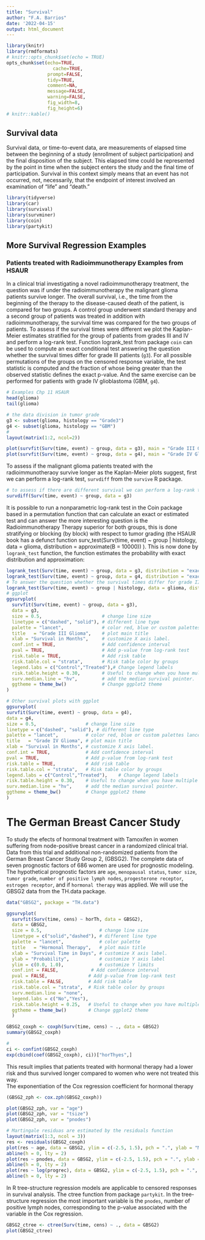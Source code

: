 ```yaml
---
title: "Survival"
author: "F.A. Barrios"
date: '2022-04-15'
output: html_document
---
```


```r
library(knitr)
library(rmdformats)
# knitr::opts_chunk$set(echo = TRUE)
opts_chunk$set(echo=TRUE,
	             cache=TRUE,
               prompt=FALSE,
               tidy=TRUE,
               comment=NA,
               message=FALSE,
               warning=FALSE,
               fig_width=8,
               fig_height=6)
# knitr::kable()
```

## Survival data

Survival data, or time-to-event data, are measurements of elapsed time between the beginning of a study (enrollment of subject participation) and the final disposition of the subject. This elapsed time could be represented by the point in time when the subject enters the study and the final time of participation. Survival in this context simply means that an event has not occurred, not, necessarily, that the endpoint of interest involved an examination of “life” and “death.”


```r
library(tidyverse)
library(car)
library(survival)
library(survminer)
library(coin)
library(partykit)
```

## More Survival Regression Examples

### Patients treated with Radioimmunotherapy Examples from HSAUR

In a clinical trial investigating a novel radioimmunotherapy treatment, the question was if under the radioimmunotherapy the malignant glioma patients survive longer. The overall survival, i.e., the time from the beginning of the therapy to the disease-caused death of the patient, is compared for two groups. A control group underwent standard therapy and a second group of patients was treated in addition with radioimmunotherapy, the survival time was compared for the two groups of patients. To assess if the survival times were different we plot the Kaplan-Meier estimates stratified for the group of patients from grades III and IV  and perform a log-rank test. Function logrank_test from package `coin` can be used to compute an exact conditional test answering the question whether the survival times differ for grade III patients (`g3`).  For all possible permutations of the groups on the censored response variable, the test statistic is computed and the fraction of whose being greater than the observed statistic defines the exact p-value.  And the same exercise can be performed for patients with grade IV glioblastoma (GBM, `g4`).  

```r
# Examples Chp 11 HSAUR
head(glioma)
tail(glioma)

# the data division in tumor grade
g3 <- subset(glioma, histology == "Grade3")
g4 <- subset(glioma, histology == "GBM")
#
layout(matrix(1:2, ncol=2))

plot(survfit(Surv(time, event) ~ group, data = g3), main = "Grade III Glioma", lty = c(2,1), mark.time = TRUE, ylab = "Probability", xlab = "Survival Months")
plot(survfit(Surv(time, event) ~ group, data = g4), main = "Grade IV Glioma", lty = c(2,1), mark.time = TRUE, ylab = "Probability", xlab = "Survival Months")
```

To assess if the malignant glioma patients treated with the radioimmunotheraoy survive longer as the Kaplan-Meier plots suggest, first we can perform a log-rank test, `survdiff` from the `survive` R package.  

```r
# to assess if there are different survival we can perform a log-rank test from survival
survdiff(Surv(time, event) ~ group, data = g3)
```

It is possible to run a nonparametric log-rank test in the Coin package based in a permutation function that can calculate an exact or estimated test and can answer the more interesting question is the Radioimmunotherapy Therapy superior for both groups, this is done stratifying or blocking (by block) with respect to tumor grading (the HSAUR book has a defunct function surv_test(Surv(time, event) ~ group | histology, data = glioma, distribution = approximate(B = 10000)) ). This is now done by `logrank_test` function, the function estimates the probability with exact distribution and approximation: 

```r
logrank_test(Surv(time, event) ~ group, data = g3, distribution = "exact")
logrank_test(Surv(time, event) ~ group, data = g4, distribution = "exact")
# To answer the question whether the survival times differ for grade III patients 
logrank_test(Surv(time, event) ~ group | histology, data = glioma, distribution = approximate(nresample = 10000L))
# ggplot
ggsurvplot(
  survfit(Surv(time, event) ~ group, data = g3), 
  data = g3, 
  size = 0.5,                      # change line size
  linetype = c("dashed", "solid"), # different line type
  palette = "lancet",              # color red, blue or custom palettes lancet
  title   = "Grade III Glioma",    # plot main title
  xlab = "Survival in Months",     # customize X axis label.
  conf.int = TRUE,                 # Add confidence interval
  pval = TRUE,                     # Add p-value from log-rank test
  risk.table = TRUE,               # Add risk table
  risk.table.col = "strata",       # Risk table color by groups
  legend.labs = c("Control","Treated"),# Change legend labels
  risk.table.height = 0.30,        # Useful to change when you have multiple groups
  surv.median.line = "hv",         # add the median survival pointer.
  ggtheme = theme_bw()             # Change ggplot2 theme
)

# Other survival plots with ggplot
ggsurvplot(
survfit(Surv(time, event) ~ group, data = g4), 
data = g4, 
size = 0.5,                  # change line size
linetype = c("dashed", "solid"), # different line type
palette = "lancet",          # color red, blue or custom palettes lancet
title   = "Grade IV Glioma", # plot main title
xlab = "Survival in Months", # customize X axis label.
conf.int = TRUE,             # Add confidence interval
pval = TRUE,                 # Add p-value from log-rank test
risk.table = TRUE,           # Add risk table
risk.table.col = "strata",   # Risk table color by groups
legend.labs = c("Control","Treated"),    # Change legend labels
risk.table.height = 0.30,    # Useful to change when you have multiple groups
surv.median.line = "hv",     # add the median survival pointer.
ggtheme = theme_bw()         # Change ggplot2 theme
) 
```

# The German Breast Cancer Study  

To study the efects of hormonal treatment with Tamoxifen in women suffering from node-positive breast cancer in a randomized clinical trial. Data from this trial and additional non-randomized patients from the German Breast Cancer Study Group 2, (GBSG2).  The complete data of seven prognostic factors of 686 women are used for prognostic modeling.  The hypothetical prognostic factors are `age`, `menopausal status`, `tumor size`, `tumor grade`, `number of positive lymph nodes`, `progesterone receptor`, `estrogen receptor`, and if `hormonal therapy` was applied. We will use the GBSG2 data from the TH.data package.  

```r
data("GBSG2", package = "TH.data")

ggsurvplot(
  survfit(Surv(time, cens) ~ horTh, data = GBSG2), 
  data = GBSG2, 
  size = 0.5,                     # change line size
  linetype = c("solid","dashed"), # different line type
  palette = "lancet",             # color palette
  title   = "Hormonal Therapy",   # plot main title
  xlab = "Survival Time in Days", # customize X axis label.
  ylab = "Probability",           # customize Y axis label
  ylim = c(0.0, 1.0),             # customize Y limits
  conf.int = FALSE,            # Add confidence interval
  pval = FALSE,               # Add p-value from log-rank test
  risk.table = FALSE,         # Add risk table
  risk.table.col = "strata",  # Risk table color by groups
  surv.median.line = "none",
  legend.labs = c("No","Yes"),
  risk.table.height = 0.25,   # Useful to change when you have multiple groups
  ggtheme = theme_bw()        # Change ggplot2 theme
  )

GBSG2_coxph <- coxph(Surv(time, cens) ~ ., data = GBSG2)
summary(GBSG2_coxph)

#
ci <- confint(GBSG2_coxph)
exp(cbind(coef(GBSG2_coxph), ci))["horThyes",]
```

This result implies that patients treated with hormonal therapy had a lower risk and thus survived longer compared to women who were not treated this way.  
The exponentiation of the Cox regression coefficient for hormonal therapy  

```r
(GBSG2_zph <- cox.zph(GBSG2_coxph))

plot(GBSG2_zph, var = "age")
plot(GBSG2_zph, var = "tsize")
plot(GBSG2_zph, var = "pnodes")

# Martingale residuas are estimated by the residuals function
layout(matrix(1:3, ncol = 3))
res <- residuals(GBSG2_coxph)
plot(res ~ age, data = GBSG2, ylim = c(-2.5, 1.5), pch = ".", ylab = "Martingale Residuals")
abline(h = 0, lty = 2)
plot(res ~ pnodes, data = GBSG2, ylim = c(-2.5, 1.5), pch = ".", ylab = "")
abline(h = 0, lty = 2)
plot(res ~ log(progrec), data = GBSG2, ylim = c(-2.5, 1.5), pch = ".", ylab = "")
abline(h = 0, lty = 2)
```

In R tree-structure regression models are applicable to censored responses in survival analysis. The ctree function from package `partykit`.  In the tree-structure regression the most important variable is the `pnodes`, number of positive lymph nodes, corresponding to the p-value associated with the variable in the Cox regression.  

```r
GBSG2_ctree <- ctree(Surv(time, cens) ~ ., data = GBSG2)
plot(GBSG2_ctree)
```
